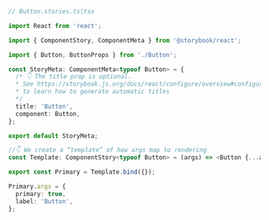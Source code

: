 ```ts
// Button.stories.ts|tsx

import React from 'react';

import { ComponentStory, ComponentMeta } from '@storybook/react';

import { Button, ButtonProps } from './Button';

const StoryMeta: ComponentMeta<typeof Button> = {
  /* 👇 The title prop is optional.
  * See https://storybook.js.org/docs/react/configure/overview#configure-story-loading
  * to learn how to generate automatic titles
  */
  title: 'Button',
  component: Button,
};

export default StoryMeta;

//👇 We create a “template” of how args map to rendering
const Template: ComponentStory<typeof Button> = (args) => <Button {...args} />;

export const Primary = Template.bind({});

Primary.args = {
  primary: true,
  label: 'Button',
};
```
